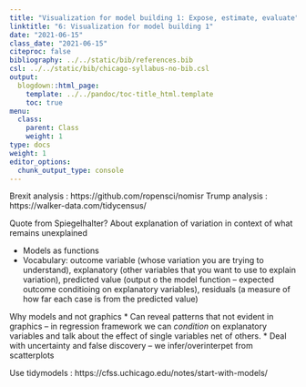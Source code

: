```yaml
---
title: "Visualization for model building 1: Expose, estimate, evaluate"
linktitle: "6: Visualization for model building 1"
date: "2021-06-15"
class_date: "2021-06-15"
citeproc: false
bibliography: ../../static/bib/references.bib
csl: ../../static/bib/chicago-syllabus-no-bib.csl
output:
  blogdown::html_page:
    template: ../../pandoc/toc-title_html.template
    toc: true
menu:
  class:
    parent: Class
    weight: 1
type: docs
weight: 1
editor_options:
  chunk_output_type: console
---
```


Brexit analysis : https://github.com/ropensci/nomisr
Trump analysis : https://walker-data.com/tidycensus/

Quote from Spiegelhalter? About explanation of variation in context of what remains unexplained

* Models as functions
* Vocabulary: outcome variable (whose variation you are trying to understand), explanatory (other variables that you want to use to explain variation), predicted value (output o the model function -- expected outcome conditioing on explanatory variables), residuals (a measure of how far each case is from the predicted value)

Why models and not graphics
* Can reveal patterns that not evident in graphics -- in regression framework we can *condition* on explanatory variables and talk about the effect of single variables net of others.
* Deal with uncertainty and false discovery -- we infer/overinterpet from scatterplots


Use tidymodels : https://cfss.uchicago.edu/notes/start-with-models/
